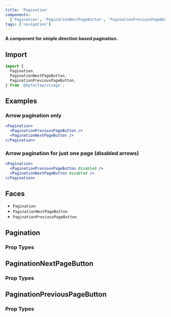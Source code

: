 ```yaml
---
title: 'Pagination'
components:
  ['Pagination', 'PaginationNextPageButton', 'PaginationPreviousPageButton']
tags: ['navigation']
---
```


**A component for simple direction based pagination.**

## Import

```js transpile=false
import {
  Pagination,
  PaginationNextPageButton,
  PaginationPreviousPageButton,
} from '@byteclaw/visage';
```

## Examples

### Arrow pagination only

```jsx live=true
<Pagination>
  <PaginationPreviousPageButton />
  <PaginationNextPageButton />
</Pagination>
```

### Arrow pagination for just one page (disabled arrows)

```jsx live=true
<Pagination>
  <PaginationPreviousPageButton disabled />
  <PaginationNextPageButton disabled />
</Pagination>
```

## Faces

- `Pagination`
- `PaginationNextPageButton`
- `PaginationPreviousPageButton`

## Pagination

### Prop Types

<PropTypes component="Pagination" />

## PaginationNextPageButton

### Prop Types

<PropTypes component="PaginationNextPageButton" />

## PaginationPreviousPageButton

### Prop Types

<PropTypes component="PaginationPreviousPageButton" />
